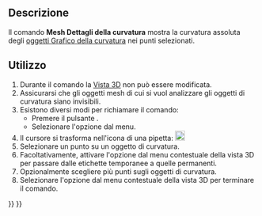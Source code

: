 <languages/>

{{Docnav/it
|[[Mesh_EvaluateFacet/it|Dettagli faccia]]
|[[Mesh_EvaluateSolid/it|Controlla se è un solido]]
|[[Mesh_Workbench/it|Mesh]]
|IconL=Mesh_EvaluateFacet.svg
|IconR=Mesh_EvaluateSolid.svg
|IconC=Workbench_Mesh.svg
}}

{{GuiCommand/it
|Name=Mesh_CurvatureInfo
|Name/it=Dettagli curvatura
|MenuLocation=Mesh → Analizza → Dettagli curvatura
|Workbenches=[[Mesh_Workbench/it|Mesh]]
|SeeAlso=[[Mesh_VertexCurvature/it|Grafico della curvatura]]
}}

<span id="Description"></span>
==Descrizione==

Il comando '''Mesh Dettagli della curvatura''' mostra la curvatura assoluta degli [[Mesh_VertexCurvature/it|oggetti Grafico della curvatura]] nei punti selezionati.

<span id="Usage"></span>
==Utilizzo==

<div class="mw-translate-fuzzy">
# Durante il comando la [[3D_view/it|Vista 3D]] non può essere modificata.
# Assicurarsi che gli oggetti mesh di cui si vuol analizzare gli oggetti di curvatura siano invisibili.
# Esistono diversi modi per richiamare il comando:
#* Premere il pulsante {{Button|[[Image:Mesh_CurvatureInfo.svg|16px]] [[Mesh_CurvatureInfo/it|Dettagli curvatura]]}}.
#* Selezionare l'opzione {{MenuCommand|Meshes → Analizza → [[Image:Mesh_CurvatureInfo.svg|16px]] Dettagli curvatura}} dal menu.
# Il cursore si trasforma nell'icona di una pipetta: [[Image:Mesh_EvaluateFacet.svg|20px]]
# Selezionare un punto su un oggetto di curvatura.
# Facoltativamente, attivare l'opzione {{MenuCommand|Annotazione}} dal menu contestuale della vista 3D per passare dalle etichette temporanee a quelle permanenti.
# Opzionalmente scegliere più punti sugli oggetti di curvatura.
# Selezionare l'opzione {{MenuCommand|Esci dalla modalità info}} dal menu contestuale della vista 3D per terminare il comando.
</div>


{{Docnav/it
|[[Mesh_EvaluateFacet/it|Dettagli faccia]]
|[[Mesh_EvaluateSolid/it|Controlla se è un solido]]
|[[Mesh_Workbench/it|Mesh]]
|IconL=Mesh_EvaluateFacet.svg
|IconR=Mesh_EvaluateSolid.svg
|IconC=Workbench_Mesh.svg
}}

{{Mesh Tools navi{{#translation:}}}}
{{Userdocnavi{{#translation:}}}}
{{clear}}